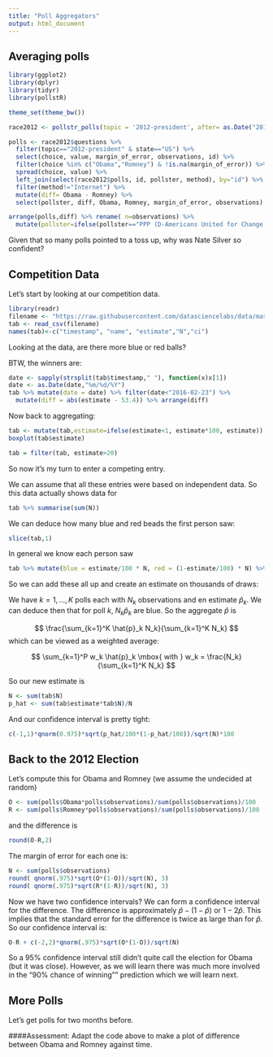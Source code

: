 ```yaml
---
title: "Poll Aggregators"
output: html_document
---
```



## Averaging polls


```r
library(ggplot2)
library(dplyr)
library(tidyr)
library(pollstR)

theme_set(theme_bw())

race2012 <- pollstr_polls(topic = '2012-president', after= as.Date("2012-11-3"), max_pages = Inf)

polls <- race2012$questions %>% 
  filter(topic=="2012-president" & state=="US") %>% 
  select(choice, value, margin_of_error, observations, id) %>% 
  filter(choice %in% c("Obama","Romney") & !is.na(margin_of_error)) %>% 
  spread(choice, value) %>% 
  left_join(select(race2012$polls, id, pollster, method), by="id") %>%
  filter(method!="Internet") %>%
  mutate(diff= Obama - Romney) %>%
  select(pollster, diff, Obama, Romney, margin_of_error, observations)

arrange(polls,diff) %>% rename( n=observations) %>% 
  mutate(pollster=ifelse(pollster=="PPP (D-Americans United for Change)","PPP",pollster))
```


Given that so many polls pointed to a toss up, why was Nate Silver so confident?


## Competition Data

Let's start by looking at our competition data.

```r
library(readr)
filename <- "https://raw.githubusercontent.com/datasciencelabs/data/master/blue-bead-comp-results.csv"
tab <- read_csv(filename)
names(tab)<-c("timestamp", "name", "estimate","N","ci")
```

Looking at the data, are there more blue or red balls?

BTW, the winners are:

```r
date <- sapply(strsplit(tab$timestamp," "), function(x)x[1])
date <- as.Date(date,"%m/%d/%Y")
tab %>% mutate(date = date) %>% filter(date<"2016-02-23") %>%
  mutate(diff = abs(estimate - 53.4)) %>% arrange(diff) 
```

Now back to aggregating:

```r
tab <- mutate(tab,estimate=ifelse(estimate<1, estimate*100, estimate))
boxplot(tab$estimate)

tab = filter(tab, estimate>20)
```


So now it's my turn to enter a competing entry. 

We can assume that all these entries were based on independent data. So this data actually shows data for

```r
tab %>% summarise(sum(N))
```

We can deduce how many blue and red beads the first person saw:

```r
slice(tab,1)
```

In general we know each person saw

```r
tab %>% mutate(blue = estimate/100 * N, red = (1-estimate/100) * N) %>% select(blue, red)
```

So we can add these all up and create an estimate on thousands of draws:

We have $k=1,\dots,K$ polls each with $N_k$ observations and en estimate $\hat{p}_k$. We can deduce then that for poll $k$, $N_k \hat{p}_k$ are blue. So the aggregate $\hat{p}$ is

$$
\frac{\sum_{k=1}^K \hat{p}_k N_k}{\sum_{k=1}^K N_k}
$$
which can be viewed as a weighted average:

$$
\sum_{k=1}^P w_k \hat{p}_k \mbox{ with } w_k = \frac{N_k}{\sum_{k=1}^K N_k}
$$

So our new estimate is

```r
N <- sum(tab$N)
p_hat <- sum(tab$estimate*tab$N)/N
```

And our confidence interval is pretty tight:
```r
c(-1,1)*qnorm(0.975)*sqrt(p_hat/100*(1-p_hat/100))/sqrt(N)*100
```

## Back to the 2012 Election

Let's compute this for Obama and Romney (we assume the undecided at random)

```r
O <- sum(polls$Obama*polls$observations)/sum(polls$observations)/100
R <- sum(polls$Romney*polls$observations)/sum(polls$observations)/100
```

and the difference is 
```r
round(O-R,2)
```

The margin of error for each one is:

```r
N <- sum(polls$observations)
round( qnorm(.975)*sqrt(O*(1-O))/sqrt(N), 3)
round( qnorm(.975)*sqrt(R*(1-R))/sqrt(N), 3)
```

Now we have two confidence intervals?  We can form a confidence interval for the difference. The difference is approximately $\hat{p} - (1-\hat{p})$ or $1-2\hat{p}$. This implies that the standard error for the difference is twice as large than for $\hat{p}$. So our confidence interval is:

```r
O-R + c(-2,2)*qnorm(.975)*sqrt(O*(1-O))/sqrt(N)
```

So a 95% confidence interval still didn't quite call the election for Obama (but it was close). However, as we will learn there was much more involved in the "90% chance of winning"" prediction which we will learn next.

## More Polls
 
Let's get polls for two months before. 

####Assessment: 
Adapt the code above to make a plot of difference between Obama and Romney against time.


